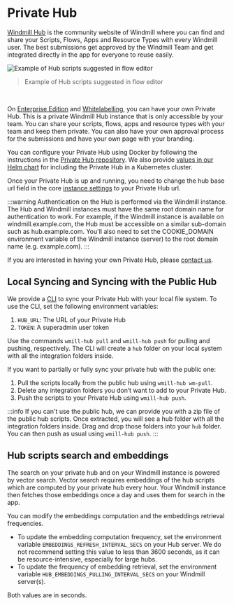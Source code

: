 # Private Hub

[Windmill Hub](https://hub.windmill.dev/) is the community website of Windmill where you can find and share your Scripts, Flows, Apps and Resource Types with every Windmill user. 
The best submissions get approved by the Windmill Team and get integrated directly in the app for everyone to reuse easily.

![Example of Hub scripts suggested in flow editor](./hub_suggested.png "Example of Hub scripts suggested in flow editor")

> Example of Hub scripts suggested in flow editor

<br/>

On [Enterprise Edition](/pricing) and [Whitelabelling](/pricing), you can have your own Private Hub. 
This is a private Windmill Hub instance that is only accessible by your team. 
You can share your scripts, flows, apps and resource types with your team and keep them private.
You can also have your own approval process for the submissions and have your own page with your branding.

You can configure your Private Hub using Docker by following the instructions in the [Private Hub repository](https://github.com/windmill-labs/windmillhub-ee-public).
We also provide [values in our Helm chart](https://github.com/windmill-labs/windmill-helm-charts/blob/main/charts/windmill/values.yaml) for including the Private Hub in a Kubernetes cluster.

Once your Private Hub is up and running, you need to change the hub base url field in the core [instance settings](../../advanced/18_instance_settings/index.mdx#private-hub-base-url) to your Private Hub url.

:::warning
Authentication on the Hub is performed via the Windmill instance.
The Hub and Windmill instances must have the same root domain name for authentication to work.
For example, if the Windmill instance is available on windmill.example.com, the Hub must be accessible on a similar sub-domain such as hub.example.com.
You'll also need to set the COOKIE_DOMAIN environment variable of the Windmill instance (server) to the root domain name (e.g. example.com).
:::

If you are interested in having your own Private Hub, please [contact us](mailto:contact@windmill.dev).

## Local Syncing and Syncing with the Public Hub

We provide a [CLI](https://www.npmjs.com/package/@windmill-labs/hub-cli) to sync your Private Hub with your local file system. To use the CLI, set the following environment variables:

1. `HUB_URL`: The URL of your Private Hub
2. `TOKEN`: A superadmin user token

Use the commands `wmill-hub pull` and `wmill-hub push` for pulling and pushing, respectively.
The CLI will create a `hub` folder on your local system with all the integration folders inside.

If you want to partially or fully sync your private hub with the public one:

1. Pull the scripts locally from the public hub using `wmill-hub wm-pull`.
2. Delete any integration folders you don’t want to add to your Private Hub.
3. Push the scripts to your Private Hub using `wmill-hub push`.

:::info
If you can't use the public hub, we can provide you with a zip file of the public hub scripts.
Once extracted, you will see a hub folder with all the integration folders inside. Drag and drop those folders into your `hub` folder.
You can then push as usual using `wmill-hub push`.
:::

## Hub scripts search and embeddings

The search on your private hub and on your Windmill instance is powered by vector search.
Vector search requires embeddings of the hub scripts which are computed by your private hub every hour. 
Your Windmill instance then fetches those embeddings once a day and uses them for search in the app.

You can modify the embeddings computation and the embeddings retrieval frequencies.

- To update the embedding computation frequency, set the environment variable `EMBEDDINGS_REFRESH_INTERVAL_SECS` on your Hub server. We do not recommend setting this value to less than 3600 seconds, as it can be resource-intensive, especially for large hubs.
- To update the frequency of embedding retrieval, set the environment variable `HUB_EMBEDDINGS_PULLING_INTERVAL_SECS` on your Windmill server(s).


Both values are in seconds.